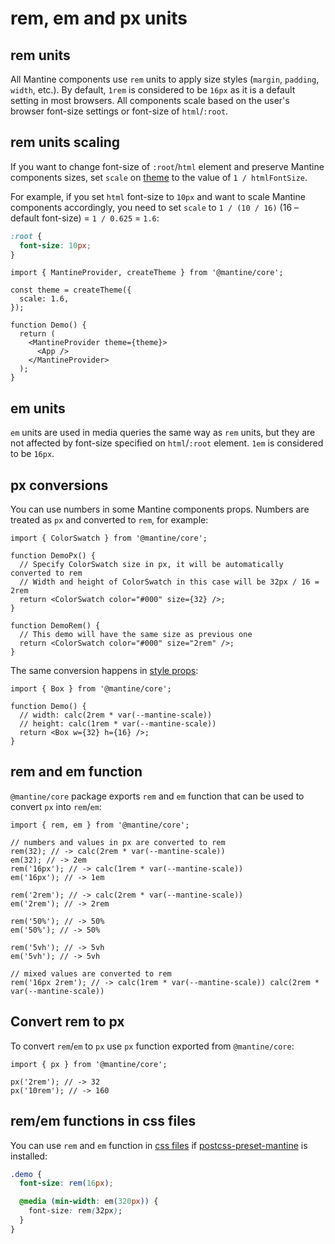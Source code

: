 

# rem, em and px units

## rem units

All Mantine components use `rem` units to apply size styles (`margin`, `padding`, `width`, etc.).
By default, `1rem` is considered to be `16px` as it is a default setting in most browsers.
All components scale based on the user's browser font-size settings or font-size of `html`/`:root`.

<Demo data={StylesDemos.remSlider} />

## rem units scaling

If you want to change font-size of `:root`/`html` element and preserve Mantine components sizes,
set `scale` on [theme](/theming/theme-object) to the value of `1 / htmlFontSize`.

For example, if you set `html` font-size to `10px` and want to scale Mantine components accordingly, you need
to set `scale` to `1 / (10 / 16)` (16 – default font-size) = `1 / 0.625` = `1.6`:

```css
:root {
  font-size: 10px;
}
```

```tsx
import { MantineProvider, createTheme } from '@mantine/core';

const theme = createTheme({
  scale: 1.6,
});

function Demo() {
  return (
    <MantineProvider theme={theme}>
      <App />
    </MantineProvider>
  );
}
```

## em units

`em` units are used in media queries the same way as `rem` units, but they are not affected by font-size specified on `html`/`:root` element.
`1em` is considered to be `16px`.

## px conversions

You can use numbers in some Mantine components props. Numbers are treated as `px` and converted to `rem`, for example:

```tsx
import { ColorSwatch } from '@mantine/core';

function DemoPx() {
  // Specify ColorSwatch size in px, it will be automatically converted to rem
  // Width and height of ColorSwatch in this case will be 32px / 16 = 2rem
  return <ColorSwatch color="#000" size={32} />;
}

function DemoRem() {
  // This demo will have the same size as previous one
  return <ColorSwatch color="#000" size="2rem" />;
}
```

The same conversion happens in [style props](/styles/style-props/):

```tsx
import { Box } from '@mantine/core';

function Demo() {
  // width: calc(2rem * var(--mantine-scale))
  // height: calc(1rem * var(--mantine-scale))
  return <Box w={32} h={16} />;
}
```

## rem and em function

`@mantine/core` package exports `rem` and `em` function that can be used to convert `px` into `rem`/`em`:

```tsx
import { rem, em } from '@mantine/core';

// numbers and values in px are converted to rem
rem(32); // -> calc(2rem * var(--mantine-scale))
em(32); // -> 2em
rem('16px'); // -> calc(1rem * var(--mantine-scale))
em('16px'); // -> 1em

rem('2rem'); // -> calc(2rem * var(--mantine-scale))
em('2rem'); // -> 2rem

rem('50%'); // -> 50%
em('50%'); // -> 50%

rem('5vh'); // -> 5vh
em('5vh'); // -> 5vh

// mixed values are converted to rem
rem('16px 2rem'); // -> calc(1rem * var(--mantine-scale)) calc(2rem * var(--mantine-scale))
```

## Convert rem to px

To convert `rem`/`em` to `px` use `px` function exported from `@mantine/core`:

```tsx
import { px } from '@mantine/core';

px('2rem'); // -> 32
px('10rem'); // -> 160
```

## rem/em functions in css files

You can use `rem` and `em` function in [css files](/styles/css-modules) if
[postcss-preset-mantine](/styles/postcss-preset) is installed:

```css
.demo {
  font-size: rem(16px);

  @media (min-width: em(320px)) {
    font-size: rem(32px);
  }
}
```

